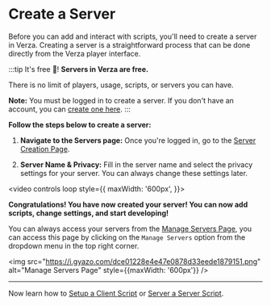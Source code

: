 # Create a Server

Before you can add and interact with scripts, you'll need to create a server in Verza. Creating a server is a straightforward process that can be done directly from the Verza player interface.

:::tip It's free 🎉!
**Servers in Verza are free.**

There is no limit of players, usage, scripts, or servers you can have.

**Note:** You must be logged in to create a server. If you don't have an account, you can [create one here](https://verza.io/login).
:::

**Follow the steps below to create a server:**

1. **Navigate to the Servers page:** Once you're logged in, go to the [Server Creation Page](https://verza.io/servers/create).

2. **Server Name & Privacy:** Fill in the server name and select the privacy settings for your server. You can always change these settings later.

<video
  controls
  loop
  style={{
    maxWidth: '600px',
  }}>
  <source src="https://i.gyazo.com/1644dbc763ab34afe4fe3ed471052d33.mp4" />
</video>

**Congratulations! You have now created your server! You can now add scripts, change settings, and start developing!**

You can always access your servers from the [Manage Servers Page](https://verza.io/servers/manage), you can access this page by clicking on the `Manage Servers` option from the dropdown menu in the top right corner.

<img
  src="https://i.gyazo.com/dce01228e4e47e0878d33eede1879151.png"
  alt="Manage Servers Page"
  style={{maxWidth: '600px'}}
/>

---

Now learn how to [Setup a Client Script](/getting-started/setup-client-script) or [Server a Server Script](/getting-started/setup-webserver-script).
